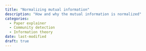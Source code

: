 ```yaml
---
title: "Normalizing mutual information"
description: "How and why the mutual information is normalized"
categories:
  - Paper explainer
  - Community detection
  - Information theory
date: last-modified
draft: true
---
```






